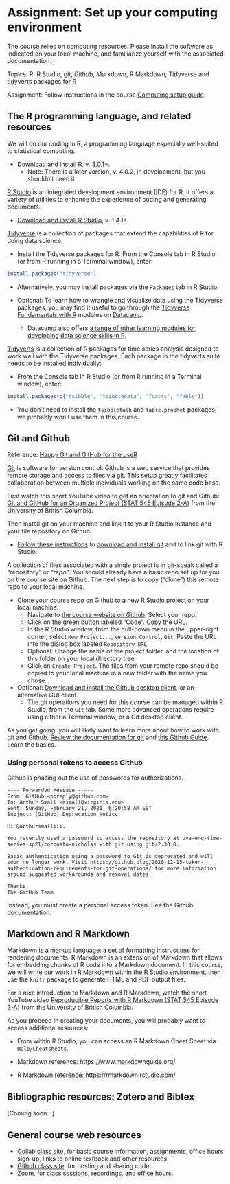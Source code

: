 # Assignment: Set up your computing environment

The course relies on computing resources. Please install the software as indicated on your local machine, and familiarize yourself with the associated documentation. 

Topics: R, R Studio, git, Github, Markdown, R Markdown, Tidyverse and tidyverts packages for R

Assignment: Follow instructions in the course [Computing setup guide](https://github.com/uva-eng-time-series-sp21/sys5581-course-materials/blob/master/computing_setup_guide.pdf).



## The R programming language, and related resources

We will do our coding in R, a programming language especially well-suited to statistical computing. 

* [Download and install R](https://cran.rstudio.com/), v. 3.0.1+.
  - Note: There is a later version, v. 4.0.2, in development, but you shouldn't need it.

[R Studio](https://rstudio.com/products/rstudio/) is an integrated development environment (IDE) for R. It offers a variety of utilities to enhance the experience of coding and generating documents.

* [Download and install R Studio](https://rstudio.com/products/rstudio/download/#download), v. 1.4.1+. 

[Tidyverse](https://www.tidyverse.org/) is a collection of packages that extend the capabilities of R for doing data science.

* Install the Tidyverse packages for R: From the Console tab in R Studio (or from R running in a Terminal window), enter:
```r
install.packages("tidyverse")
```
  - Alternatively, you may install packages via the `Packages` tab in R Studio.

* Optional: To learn how to wrangle and visualize data using the Tidyverse packages, you may find it useful to go through the [Tidyverse Fundamentals with R](https://learn.datacamp.com/skill-tracks/tidyverse-fundamentals) modules on [Datacamp](https://learn.datacamp.com/). 
  - Datacamp also offers [a range of other learning modules for developing data science skills in R](https://learn.datacamp.com/career-tracks/data-scientist-with-r). 

[Tidyverts](https://tidyverts.org/) is a collection of R packages for time series analysis designed to work well with the Tidyverse packages. Each package in the tidyverts suite needs to be installed individually:

* From the Console tab in R Studio (or from R running in a Terminal window), enter:
```r
install.packages(c("tsibble", "tsibbledata", "feasts", "fable"))
```

  - You don't need to install the `tsibbletalk` and `fable.prophet` packages; we probably won't use them in this course. 
  



## Git and Github

Reference: [Happy Git and GitHub for the useR](https://happygitwithr.com/)

[Git](https://git-scm.com/) is software for version control. Github is a web service that provides remote storage and access to files via git. This setup greatly facilitates collaboration between multiple individuals working on the same code base.

First watch this short YouTube video to get an orientation to git and Github: [Git and GitHub for an Organized Project (STAT 545 Episode 2-A)](https://www.youtube.com/watch?v=l2ftm-YwJs8) from the University of British Columbia.

Then install git on your machine and link it to your R Studio instance and your file repository on Github:

* [Follow these instructions](https://jennybc.github.io/2014-05-12-ubc/ubc-r/session03_git.html) to [download and install git](https://git-scm.com/downloads) and to link git with R Studio.

A collection of files associated with a single project is in git-speak called a "repository" or *"repo"*. You should already have a basic repo set up for you on the course site on Github. The next step is to copy ("clone") this remote repo to your local machine.

* Clone your course repo on Github to a new R Studio project on your local machine.
  - Navigate to [the course website on Github](https://github.com/uva-eng-time-series-sp21). Select your repo.
  - Click on the green button labeled "Code". Copy the URL.
  - In the R Studio window, from the pull-down menu in the upper-right corner, select `New Project...`, `Version Control`, `Git`. Paste the URL into the dialog box labeled `Repository URL`.
  - Optional: Change the name of the project folder, and the location of this folder on your local directory tree.
  - Click on `Create Project`. The files from your remote repo should be copied to your local machine in a new folder with the name you chose.
  
* Optional: [Download and install the Github desktop client](https://git-scm.com/downloads/guis), or an alternative GUI client.
  - The git operations you need for this course can be managed within R Studio, from the `Git` tab. Some more advanced operations require using either a Terminal window, or a Git desktop client. 
  
As you get going, you will likely want to learn more about how to work with git and Github. [Review the documentation for git](https://git-scm.com/) and [this Github Guide](https://guides.github.com/introduction/flow/). Learn the basics.


### Using personal tokens to access Github

Github is phasing out the use of passwords for authorizations. 
```
---- Forwarded Message -----
From: GitHub <noreply@github.com>
To: Arthur Small <asmall@virginia.edu>
Sent: Sunday, February 21, 2021, 6:20:58 AM EST
Subject: [GitHub] Deprecation Notice

Hi @arthursmalliii,

You recently used a password to access the repository at uva-eng-time-series-sp21/coronato-nicholas with git using git/2.30.0.

Basic authentication using a password to Git is deprecated and will soon no longer work. Visit https://github.blog/2020-12-15-token-authentication-requirements-for-git-operations/ for more information around suggested workarounds and removal dates.

Thanks,
The GitHub Team
```

Instead, you must create a personal access token. See the Github documentation.

## Markdown and R Markdown

Markdown is a markup language: a set of formatting instructions for rendering documents. R Markdown is an extension of Markdown that allows for embedding chunks of R code into a Markdown document. In this course, we will write our work in R Markdown within the R Studio environment, then use the `knitr` package to generate HTML and PDF output files.

For a nice introduction to Markdown and R Markdown, watch the short YouTube video [Reproducible Reports with R Markdown (STAT 545 Episode 3-A)](https://www.youtube.com/watch?v=ZzDSkBgt9xQ) from the University of British Columbia.

As you proceed in creating your documents, you will probably want to access additional resources:

* From within R Studio, you can access an R Markdown Cheat Sheet via `Help/Cheatsheets`.

* Markdown reference: https://www.markdownguide.org/

* R Markdown reference: https://rmarkdown.rstudio.com/


## Bibliographic resources: Zotero and Bibtex

[Coming soon...]

## General course web resources

  * [Collab class site](https://collab.its.virginia.edu), for basic course information, assignments, office hours sign-up, links to online textbook and other resources.
  * [Github class site](https://github.com/uva-eng-time-series-sp21), for posting and sharing code.
  * Zoom, for class sessions, recordings, and office hours.

